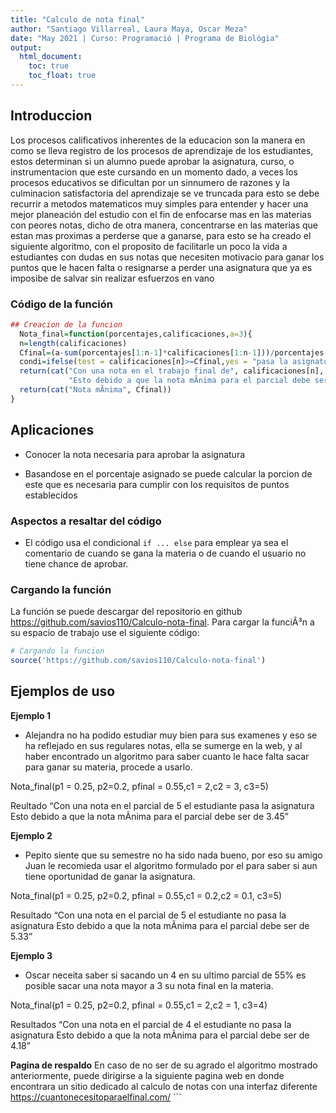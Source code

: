 ---
title: "Calculo de nota final"
author: "Santiago Villarreal, Laura Maya, Oscar Meza"
date: "May 2021 | Curso: Programació | Programa de Biológia"
output: 
  html_document:
    toc: true
    toc_float: true
---



## Introduccion
Los procesos calificativos inherentes de la educacion son la manera en como se lleva registro de los procesos de aprendizaje de los estudiantes, estos determinan si un alumno puede aprobar la asignatura, curso, o instrumentacion que este cursando en un momento dado, a veces los procesos educativos se dificultan por un sinnumero de razones y la culminacion satisfactoria del aprendizaje se ve truncada para esto se debe recurrir a metodos matematicos muy simples para entender y hacer una mejor planeación del estudio con el fin de enfocarse mas en las materias con peores notas, dicho de otra manera, concentrarse en las materias que estan mas proximas a perderse que a ganarse, para esto se ha creado el siguiente algoritmo, con el proposito de facilitarle un poco la vida a estudiantes con dudas en sus notas que necesiten motivacio para ganar los puntos que le hacen falta o resignarse a perder una asignatura que ya es imposibe de salvar sin realizar esfuerzos en vano

### Código de la función
```{r, eval = F}
## Creacion de la funcion
  Nota_final=function(porcentajes,calificaciones,a=3){
  n=length(calificaciones)
  Cfinal=(a-sum(porcentajes[1:n-1]*calificaciones[1:n-1]))/porcentajes[n]
  condi=ifelse(test = calificaciones[n]>=Cfinal,yes = "pasa la asignatura","no pasa la asignatura")
  return(cat("Con una nota en el trabajo final de", calificaciones[n], "el estudiante", condi, 
             "Esto debido a que la nota mÃ­nima para el parcial debe ser de", round(Cfinal,2)))
  return(cat("Nota mÃ­nima", Cfinal))
}
```
## Aplicaciones

- Conocer la nota necesaria para aprobar la asignatura

- Basandose en el porcentaje asignado se puede calcular la porcion de este que es necesaria para cumplir con los requisitos de puntos establecidos

### Aspectos a resaltar del código


- El código usa el condicional `if ... else` para emplear ya sea el comentario de cuando se gana la materia o de cuando el usuario no tiene chance de aprobar.

### Cargando la función

La función se puede descargar del repositorio en github <https://github.com/savios110/Calculo-nota-final>. Para cargar la funciÃ³n a su espacio de trabajo use el siguiente código:

```{r, eval = F}
# Cargando la funcion
source('https://github.com/savios110/Calculo-nota-final')
```

## Ejemplos de uso


**Ejemplo 1**

- Alejandra no ha podido estudiar muy bien para sus examenes y eso se ha reflejado en sus regulares notas, ella se sumerge en la web, y al haber encontrado un algoritmo para saber cuanto le hace falta sacar para ganar su materia, procede a usarlo.

Nota_final(p1 = 0.25, p2=0.2, pfinal = 0.55,c1 = 2,c2 = 3, c3=5)

Reultado
"Con una nota en el parcial de 5 el estudiante pasa la asignatura Esto debido a que la nota mÃ­nima para el parcial debe ser de 3.45"



**Ejemplo 2**

- Pepito siente que su semestre no ha sido nada bueno, por eso su amigo Juan le recomieda usar el algoritmo formulado por el para saber si aun tiene oportunidad de ganar la asignatura.

Nota_final(p1 = 0.25, p2=0.2, pfinal = 0.55,c1 = 0.2,c2 = 0.1, c3=5)

Resultado
"Con una nota en el parcial de 5 el estudiante no pasa la asignatura Esto debido a que la nota mÃ­nima para el parcial debe ser de 5.33"



**Ejemplo 3**

- Oscar neceita saber si sacando un 4 en su ultimo parcial de 55% es posible sacar una nota mayor a 3 su nota final en la materia.

Nota_final(p1 = 0.25, p2=0.2, pfinal = 0.55,c1 = 2,c2 = 1, c3=4)

Resultados
"Con una nota en el parcial de 4 el estudiante no pasa la asignatura Esto debido a que la nota mÃ­nima para el parcial debe ser de 4.18"



**Pagina de respaldo**
En caso de no ser de su agrado el algoritmo mostrado anteriormente, puede dirigirse a la siguiente pagina web en donde encontrara un sitio dedicado al calculo de notas con una interfaz diferente <https://cuantonecesitoparaelfinal.com/>
```






